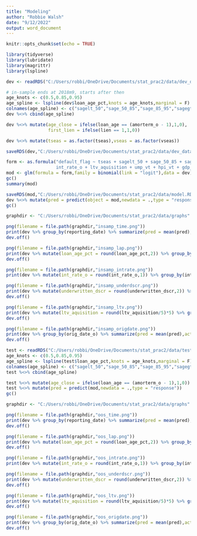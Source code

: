 ---
title: "Modeling"
author: "Robbie Walsh"
date: "9/12/2022"
output: word_document
---

```{r setup, include=FALSE}
knitr::opts_chunk$set(echo = TRUE)
```

```{r}
library(tidyverse)
library(lubridate)
library(magrittr)
library(lspline)
```

```{r}
dev <- readRDS("C:/Users/robbi/OneDrive/Documents/stat_prac2/data/dev_data.RDS")
```


```{r}
# in-sample ends at 2018m9, starts after then
age_knots <- c(0.5,0.85,0.95)
age_spline <- lspline(dev$loan_age_pct,knots = age_knots,marginal = F)
colnames(age_spline) <- c("sagelt_50","sage_50_85","sage_85_95","sagegt_95")
dev %<>% cbind(age_spline)

dev %<>% mutate(age_close = ifelse(loan_age == (amorterm_o - 1),1,0),
                first_lien = ifelse(lien == 1,1,0))

dev %<>% mutate(tseas = as.factor(tseas),vseas = as.factor(vseas))

saveRDS(dev,"C:/Users/robbi/OneDrive/Documents/stat_prac2/data/dev_data.RDS")
```

```{r}
form <- as.formula("default_flag ~ tseas + sagelt_50 + sage_50_85 + sage_85_95 + sagegt_95 + age_close +
                   int_rate_o + ltv_aquisition + ump_vt + hpi_vt + gdp_t")
mod <- glm(formula = form,family = binomial(link = "logit"),data = dev)
gc()
summary(mod)
```

```{r}
saveRDS(mod,"C:/Users/robbi/OneDrive/Documents/stat_prac2/data/model.RDS")
dev %<>% mutate(pred = predict(object = mod,newdata = .,type = "response"))
gc()
```

```{r}
graphdir <- "C:/Users/robbi/OneDrive/Documents/stat_prac2/data/graphs"

png(filename = file.path(graphdir,"insamp_time.png"))
print(dev %>% group_by(reporting_date) %>% summarize(pred = mean(pred),actual = mean(default_flag)) %>% ggplot(aes(x=as.Date(reporting_date))) + geom_line(aes(y=pred),col="red") + geom_line(aes(y=actual),col="blue")) + labs(x="Calendar Date",y="Default Rate %")
dev.off()

png(filename = file.path(graphdir,"insamp_lap.png"))
print(dev %>% mutate(loan_age_pct = round(loan_age_pct,2)) %>% group_by(loan_age_pct) %>% summarize(pred = mean(pred),actual = mean(default_flag)) %>% ggplot(aes(x=loan_age_pct)) + geom_line(aes(y=pred),col="red") + geom_line(aes(y=actual),col="blue") + labs(x="Loan Age Percent",y="Default Rate %"))
dev.off()

png(filename = file.path(graphdir,"insamp_intrate.png"))
print(dev %>% mutate(int_rate_o = round(int_rate_o,1)) %>% group_by(int_rate_o) %>% summarize(pred = mean(pred),actual = mean(default_flag)) %>% ggplot(aes(x=int_rate_o)) + geom_line(aes(y=pred),col="red") + geom_line(aes(y=actual),col="blue") + labs(x="Origination Interest Rate",y="Default Rate %"))

png(filename = file.path(graphdir,"insamp_underdscr.png"))
print(dev %>% mutate(underwritten_dscr = round(underwritten_dscr,2)) %>% group_by(underwritten_dscr) %>% summarize(pred = mean(pred),actual = mean(default_flag)) %>% filter(underwritten_dscr<2,actual<0.2) %>% ggplot(aes(x=underwritten_dscr)) + geom_line(aes(y=pred),col="red") + geom_line(aes(y=actual),col="blue") + labs(x="Underwritten DSCR",y="Default Rate %"))
dev.off()

png(filename = file.path(graphdir,"insamp_ltv.png"))
print(dev %>% mutate(ltv_aquisition = round(ltv_aquisition/5)*5) %>% group_by(ltv_aquisition) %>% summarize(pred = mean(pred),actual = mean(default_flag)) %>% ggplot(aes(x=ltv_aquisition)) + geom_line(aes(y=pred),col="red") + geom_line(aes(y=actual),col="blue") + labs(x="LTV at Acquisition",y="Default Rate %"))
dev.off()

png(filename = file.path(graphdir,"insamp_origdate.png"))
print(dev %>% group_by(orig_date_o) %>% summarize(pred = mean(pred),actual = mean(default_flag)) %>% filter(as.Date(orig_date_o)> as.Date("2000-01-01")) %>% ggplot(aes(x=as.Date(orig_date_o))) + geom_line(aes(y=pred),col="red") + geom_line(aes(y=actual),col="blue") + labs(x="Origination Date",y="Default Rate %"))
dev.off()
```

```{r}
test <- readRDS("C:/Users/robbi/OneDrive/Documents/stat_prac2/data/test.RDS")
age_knots <- c(0.5,0.85,0.95)
age_spline <- lspline(test$loan_age_pct,knots = age_knots,marginal = F)
colnames(age_spline) <- c("sagelt_50","sage_50_85","sage_85_95","sagegt_95")
test %<>% cbind(age_spline)

test %<>% mutate(age_close = ifelse(loan_age == (amorterm_o - 1),1,0))
test %<>% mutate(pred = predict(mod,newdata = .,type = "response"))
gc()
```

```{r}
graphdir <- "C:/Users/robbi/OneDrive/Documents/stat_prac2/data/graphs"

png(filename = file.path(graphdir,"oos_time.png"))
print(dev %>% group_by(reporting_date) %>% summarize(pred = mean(pred),actual = mean(default_flag)) %>% ggplot(aes(x=as.Date(reporting_date))) + geom_line(aes(y=pred),col="red") + geom_line(aes(y=actual),col="blue")) + labs(x="Calendar Date",y="Default Rate %")
dev.off()

png(filename = file.path(graphdir,"oos_lap.png"))
print(dev %>% mutate(loan_age_pct = round(loan_age_pct,2)) %>% group_by(loan_age_pct) %>% summarize(pred = mean(pred),actual = mean(default_flag)) %>% ggplot(aes(x=loan_age_pct)) + geom_line(aes(y=pred),col="red") + geom_line(aes(y=actual),col="blue") + labs(x="Loan Age Percent",y="Default Rate %"))
dev.off()

png(filename = file.path(graphdir,"oos_intrate.png"))
print(dev %>% mutate(int_rate_o = round(int_rate_o,1)) %>% group_by(int_rate_o) %>% summarize(pred = mean(pred),actual = mean(default_flag)) %>% ggplot(aes(x=int_rate_o)) + geom_line(aes(y=pred),col="red") + geom_line(aes(y=actual),col="blue") + labs(x="Origination Interest Rate",y="Default Rate %"))

png(filename = file.path(graphdir,"oos_underdscr.png"))
print(dev %>% mutate(underwritten_dscr = round(underwritten_dscr,2)) %>% group_by(underwritten_dscr) %>% summarize(pred = mean(pred),actual = mean(default_flag)) %>% filter(underwritten_dscr<2,actual<0.2) %>% ggplot(aes(x=underwritten_dscr)) + geom_line(aes(y=pred),col="red") + geom_line(aes(y=actual),col="blue") + labs(x="Underwritten DSCR",y="Default Rate %"))
dev.off()

png(filename = file.path(graphdir,"oos_ltv.png"))
print(dev %>% mutate(ltv_aquisition = round(ltv_aquisition/5)*5) %>% group_by(ltv_aquisition) %>% summarize(pred = mean(pred),actual = mean(default_flag)) %>% ggplot(aes(x=ltv_aquisition)) + geom_line(aes(y=pred),col="red") + geom_line(aes(y=actual),col="blue") + labs(x="LTV at Acquisition",y="Default Rate %"))
dev.off()

png(filename = file.path(graphdir,"oos_origdate.png"))
print(dev %>% group_by(orig_date_o) %>% summarize(pred = mean(pred),actual = mean(default_flag)) %>% filter(as.Date(orig_date_o)> as.Date("2000-01-01")) %>% ggplot(aes(x=as.Date(orig_date_o))) + geom_line(aes(y=pred),col="red") + geom_line(aes(y=actual),col="blue") + labs(x="Origination Date",y="Default Rate %"))
dev.off()
```

